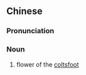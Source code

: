 ==Chinese==
{{zh-forms|type=21}}
{{wikipedia|lang=zh}}

===Pronunciation===
{{zh-pron
|m=kuǎndōnghuā
|cat=n
}}

===Noun===
{{zh-noun}}

# flower of the [[coltsfoot]]